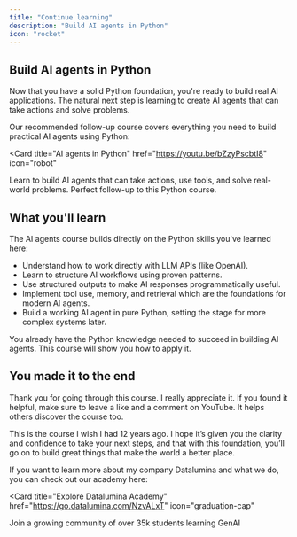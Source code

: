 ```yaml
---
title: "Continue learning"
description: "Build AI agents in Python"
icon: "rocket"
---
```


## Build AI agents in Python

Now that you have a solid Python foundation, you're ready to build real AI applications. The natural next step is learning to create AI agents that can take actions and solve problems.

Our recommended follow-up course covers everything you need to build practical AI agents using Python:

<Card
  title="AI agents in Python"
  href="https://youtu.be/bZzyPscbtI8"
  icon="robot"
>
  Learn to build AI agents that can take actions, use tools, and solve real-world problems. Perfect follow-up to this Python course.
</Card>

## What you'll learn

The AI agents course builds directly on the Python skills you've learned here:

- Understand how to work directly with LLM APIs (like OpenAI).
- Learn to structure AI workflows using proven patterns.
- Use structured outputs to make AI responses programmatically useful.
- Implement tool use, memory, and retrieval which are the foundations for modern AI agents.
- Build a working AI agent in pure Python, setting the stage for more complex systems later.

You already have the Python knowledge needed to succeed in building AI agents. This course will show you how to apply it.

## You made it to the end

Thank you for going through this course. I really appreciate it.
If you found it helpful, make sure to leave a like and a comment on YouTube. It helps others discover the course too.

This is the course I wish I had 12 years ago. I hope it’s given you the clarity and confidence to take your next steps, and that with this foundation, you’ll go on to build great things that make the world a better place.

If you want to learn more about my company Datalumina and what we do, you can check out our academy here:

<Card
  title="Explore Datalumina Academy"
  href="https://go.datalumina.com/NzvALxT"
  icon="graduation-cap"
>
  Join a growing community of over 35k students learning GenAI
</Card>